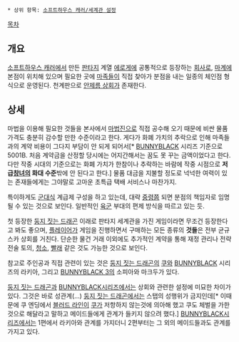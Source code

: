  * 상위 항목: [[소프트하우스 캐러/세계관 설정]]

[[목차]]

== 개요 ==
[[소프트하우스 캐러]]에서 만든 [[판타지]] 계열 [[에로게]]에 공통적으로 등장하는 [[회사]]로, [[마계]]에 본점이 위치해 있으며 필요한 곳에 [[마족]]들이 직접 찾아가 분점을 내는 일종의 체인점 형식으로 운영된다. 천계판으로 [[안제름 상회]]가 존재한다.


== 상세 ==
마법을 이용해 필요한 것들을 본사에서 [[마법진]]으로 직접 공수해 오기 때문에 비싼 물품 가격도 충분히 감수할 만한 수준이라고 한다. 게다가 화폐 가치의 추락으로 인해 마족들과의 계약 비용이 그다지 부담이 안 되게 되어서[* [[BUNNYBLACK]] 시리즈 기준으로 5001B. 처음 계약금을 산정할 당시에는 어지간해서는 꿈도 못 꾸는 금액이었다고 한다. 다만 작중 시대의 기준으로는 화폐 가치가 한참이나 추락하는 바람에 작중 시점으로 '''저급[[창녀]]의 화대 수준'''밖에 안 된다고 한다.] 물품 대금을 지불할 정도로 넉넉한 여력이 있는 존재들에게는 그야말로 고마운 초특급 택배 서비스나 마찬가지.

특이하게도 [[군대]]식 계급제 구성을 하고 있는데, 대략 [[중령]]쯤 되면 분점의 책임자로 임명될 수 있는 것으로 보인다. 일반적인 [[육군]] 부대의 편제 방식을 따르고 있는 듯.

첫 등장한 [[둥지 짓는 드래곤]] 이래로 판타지 세계관을 가진 게임이라면 무조건 등장한다고 봐도 좋으며, [[플레이어]]가 게임을 진행하면서 구매하는 모든 종류의 '''것들'''은 전부 균규스카 상회를 거친다. 단순한 물건 거래 이외에도 추가적인 계약을 통해 재정 관리나 전략전술 토의, [[청소]], [[빨래]] 같은 것도 가능한 것으로 보인다.

참고로 주인공과 직접 관련이 있는 것은 [[둥지 짓는 드래곤]]의 [[쿠]]와 [[BUNNYBLACK]] 시리즈의 라키아, 그리고 [[BUNNYBLACK 3]]의 소피아와 마크두가 있다.

[[둥지 짓는 드래곤]]과 [[BUNNYBLACK]]시리즈에서는 상회와 관련한 설정에 미묘한 차이가 있다. 그것은 바로 성관계(...) [[둥지 짓는 드래곤]]에서는 스탭의 성행위가 금지인데[* 이때문에 쿠 엔딩에서 [[블러드 라인]]이 [[쿠]]가 저항하지 않는것에 의아해 했고 쿠도 체벌을 가한것으로 해달라고 말하고 메이드들에게 관계가 들키지 않으려 했다.] [[BUNNYBLACK]]시리즈에서는 1편에서 라키아와 관계를 가지더니 2편부터는 그 외의 메이드들과도 관계를 가지고 있다.
